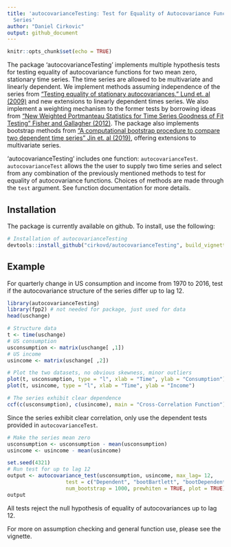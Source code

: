 ```yaml
---
title: 'autocovarianceTesting: Test for Equality of Autocovariance Functions in Time
  Series'
author: "Daniel Cirkovic"
output: github_document
---
```


```r
knitr::opts_chunk$set(echo = TRUE)
```

The package 'autocovarianceTesting' implements multiple hypothesis tests for testing equality of autocovariance functions for two mean zero, stationary time series. The time series are allowed to be multivariate and linearly dependent. We implement methods assuming independence of the series from ["Testing equality of stationary autocovariances." Lund et. al (2009)](https://doi.org/10.1111/j.1467-9892.2009.00616.x) and new extensions to linearly dependent times series. We also implement a weighting mechanism to the former tests by borrowing ideas from ["New Weighted Portmanteau Statistics for Time Series Goodness of Fit Testing" Fisher and Gallagher (2012)](https://doi.org/10.1080/01621459.2012.688465). The package also implements bootstrap methods from ["A computational bootstrap procedure to compare two dependent time series" Jin et. al (2019)](https://doi.org/10.1080/00949655.2019.1639704), offering extensions to multivariate series. 

'autocovarianceTesting' includes one function: `autocovarianceTest`. `autocovarianceTest` allows the the user to supply two time series and select from any combination of the previously mentioned methods to test for equality of autocovariance functions. Choices of methods are made through the `test` argument. See function documentation for more details.

## Installation

The package is currently available on github. To install, use the following:

```r
# Installation of autocovarianceTesting
devtools::install_github("cirkovd/autocovarianceTesting", build_vignettes = TRUE)
```

## Example

For quarterly change in US consumption and income from 1970 to 2016, test if the autocovariance structure of the series differ up to lag 12.

```r
library(autocovarianceTesting)
library(fpp2) # not needed for package, just used for data
head(uschange)

# Structure data
t <- time(uschange)
# US consumption
usconsumption <- matrix(uschange[ ,1])
# US income
usincome <- matrix(uschange[ ,2])

# Plot the two datasets, no obvious skewness, minor outliers
plot(t, usconsumption, type = "l", xlab = "Time", ylab = "Consumption")
plot(t, usincome, type = "l", xlab = "Time", ylab = "Income")

# The series exhibit clear dependence
ccf(c(usconsumption), c(usincome), main = "Cross-Correlation Function")
```

Since the series exhibit clear correlation, only use the dependent tests provided in `autocovarianceTest`.

```r
# Make the series mean zero
usconsumption <- usconsumption - mean(usconsumption)
usincome <- usincome - mean(usincome)

set.seed(4321)
# Run test for up to lag 12
output <- autocovariance_test(usconsumption, usincome, max_lag= 12, 
                   test = c("Dependent", "bootBartlett", "bootDependent"),
                   num_bootstrap = 1000, prewhiten = TRUE, plot = TRUE)
output
```

All tests reject the null hypothesis of equality of autocovariances up to lag 12.

For more on assumption checking and general function use, please see the vignette. 
